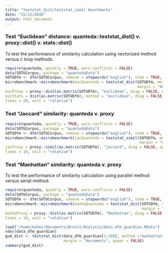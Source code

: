 ```yaml
---
title: "textstat_dist/teststat_simil benchmarks"
date: "15/12/2016"
output: html_document
---
```


### Test "Euclidean" distance: quanteda::textstat_dist() v. proxy::dist() v. stats::dist()

To test the performance of similarity calculation using vectorized method versus c loop methods.

```r
require(quanteda, quietly = TRUE, warn.conflicts = FALSE)
data(SOTUCorpus, package = "quantedaData")
SOTUDfm <- dfm(SOTUCorpus, remove = stopwords("english"), stem = TRUE, verbose = FALSE)
microbenchmark::microbenchmark(eucQuanteda = textstat_dist(SOTUDfm, method = "euclidean", 
                                                           margin = "documents"),  
eucProxy = proxy::dist(as.matrix(SOTUDfm), "euclidean", diag = FALSE, upper = FALSE, p = 2), 
eucStats = dist(as.matrix(SOTUDfm), method = "euclidean", diag = FALSE, upper = FALSE, p = 2),
times = 20, unit = "relative")
```

### Test "Jaccard" similarity: quanteda v. proxy

```r
require(quanteda, quietly = TRUE, warn.conflicts = FALSE)
data(SOTUCorpus, package = "quantedaData")
SOTUDfm <- dfm(SOTUCorpus, remove = stopwords("english"), stem = TRUE, verbose = FALSE)
microbenchmark::microbenchmark(jacQuanteda = textstat_simil(SOTUDfm, method ="jaccard", 
                                                            margin = "documents", upper = TRUE),
jacProxy = proxy::simil(as.matrix(SOTUDfm), "jaccard", diag = FALSE, upper = FALSE), 
times = 10, unit = "relative")
```

### Test “Manhattan” similarity: quanteda v. proxy
To test the performance of similarity calculation using parallel method versus serial method.

```r
require(quanteda, quietly = TRUE, warn.conflicts = FALSE)
data(SOTUCorpus, package = "quantedaData")
SOTUDfm <- dfm(SOTUCorpus, remove = stopwords("english"), stem = TRUE, verbose = FALSE)
microbenchmark::microbenchmark(manhaQuanteda = textstat_dist(SOTUDfm, method ="manhattan", 
                                                             margin = "documents", upper = FALSE),
manhaProxy = proxy::dist(as.matrix(SOTUDfm), "Manhattan", diag = FALSE, upper = FALSE), 
times = 10, unit = "relative")
```


```r
load("/home/kohei/Documents/Brexit/Analysis/data_dfm_guardian.RData")
ndoc(data_dfm_guardian)
gud_dist <- textstat_dist(data_dfm_guardian[1:100], method ="manhattan", 
                          margin = "documents", upper = FALSE)
summary(gud_dist)
```

